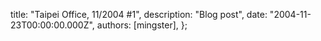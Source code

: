 
  title: "Taipei Office, 11/2004 #1",
  description: "Blog post",
  date: "2004-11-23T00:00:00.000Z",
  authors: [mingster],
};

<p><a href="/img//image_00022.jpg"><img style="clear:all;float:left;cursor:hand;margin:0 10px 10px 0;" alt="" src="/img/image_00022.jpg" border="0" /></a> <br /></p>
